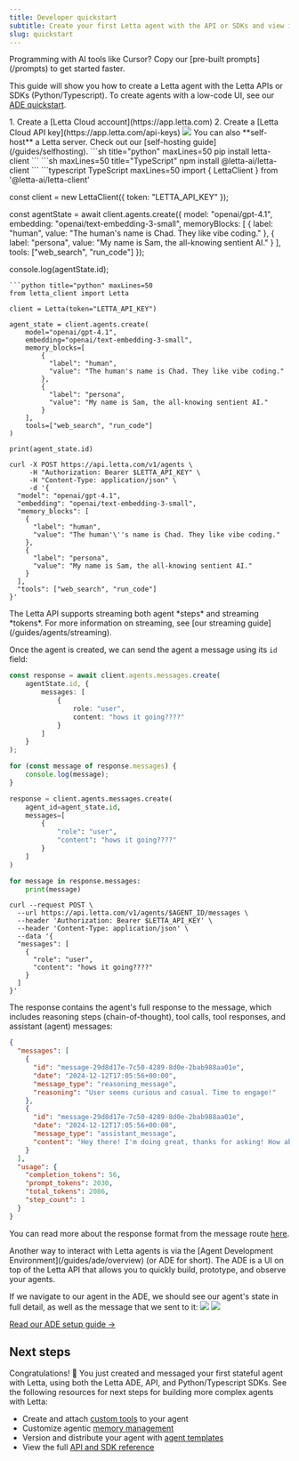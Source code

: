 ```yaml
---
title: Developer quickstart
subtitle: Create your first Letta agent with the API or SDKs and view it in the ADE
slug: quickstart
---
```


<Tip icon="fa-thin fa-rocket">
Programming with AI tools like Cursor? Copy our [pre-built prompts](/prompts) to get started faster.
</Tip>

This guide will show you how to create a Letta agent with the Letta APIs or SDKs (Python/Typescript). To create agents with a low-code UI, see our [ADE quickstart](/guides/ade/overview).

<Steps>
  <Step title="Prerequisites">
  1. Create a [Letta Cloud account](https://app.letta.com)
  2. Create a [Letta Cloud API key](https://app.letta.com/api-keys)
  <img className="w-300" src="/images/letta_cloud_api_key_gen.png" />
  <Info>
  You can also **self-host** a Letta server. Check out our [self-hosting guide](/guides/selfhosting).
  </Info>
  </Step>
  <Step title="Install the Letta SDK">
  <CodeGroup>
  ```sh title="python" maxLines=50
  pip install letta-client
  ```
  ```sh maxLines=50 title="TypeScript"
  npm install @letta-ai/letta-client
  ```
  </CodeGroup>
  </Step>

  <Step title="Create an agent">
  <CodeGroup>
```typescript TypeScript maxLines=50
import { LettaClient } from '@letta-ai/letta-client'

const client = new LettaClient({ token: "LETTA_API_KEY" });

const agentState = await client.agents.create({
    model: "openai/gpt-4.1",
    embedding: "openai/text-embedding-3-small",
    memoryBlocks: [
        {
          label: "human",
          value: "The human's name is Chad. They like vibe coding."
        },
        {
          label: "persona",
          value: "My name is Sam, the all-knowing sentient AI."
        }
    ],
    tools: ["web_search", "run_code"]
});

console.log(agentState.id);
```
```python title="python" maxLines=50
from letta_client import Letta

client = Letta(token="LETTA_API_KEY")

agent_state = client.agents.create(
    model="openai/gpt-4.1",
    embedding="openai/text-embedding-3-small",
    memory_blocks=[
        {
          "label": "human",
          "value": "The human's name is Chad. They like vibe coding."
        },
        {
          "label": "persona",
          "value": "My name is Sam, the all-knowing sentient AI."
        }
    ],
    tools=["web_search", "run_code"]
)

print(agent_state.id)
```
```curl curl
curl -X POST https://api.letta.com/v1/agents \
     -H "Authorization: Bearer $LETTA_API_KEY" \
     -H "Content-Type: application/json" \
     -d '{
  "model": "openai/gpt-4.1",
  "embedding": "openai/text-embedding-3-small",
  "memory_blocks": [
    {
      "label": "human",
      "value": "The human'\''s name is Chad. They like vibe coding."
    },
    {
      "label": "persona",
      "value": "My name is Sam, the all-knowing sentient AI."
    }
  ],
  "tools": ["web_search", "run_code"]
}'
```
  </CodeGroup>
  </Step>
  <Step title="Message your agent">
<Note>
The Letta API supports streaming both agent *steps* and streaming *tokens*.
For more information on streaming, see [our streaming guide](/guides/agents/streaming).
</Note>

Once the agent is created, we can send the agent a message using its `id` field:
<CodeGroup>
```typescript TypeScript maxLines=50
const response = await client.agents.messages.create(
    agentState.id, {
        messages: [
            {
                role: "user",
                content: "hows it going????"
            }
        ]
    }
);

for (const message of response.messages) {
    console.log(message);
}
```
```python title="python" maxLines=50
response = client.agents.messages.create(
    agent_id=agent_state.id,
    messages=[
        {
            "role": "user",
            "content": "hows it going????"
        }
    ]
)

for message in response.messages:
    print(message)
```
```curl curl
curl --request POST \
  --url https://api.letta.com/v1/agents/$AGENT_ID/messages \
  --header 'Authorization: Bearer $LETTA_API_KEY' \
  --header 'Content-Type: application/json' \
  --data '{
  "messages": [
    {
      "role": "user",
      "content": "hows it going????"
    }
  ]
}'
```
</CodeGroup>

The response contains the agent's full response to the message, which includes reasoning steps (chain-of-thought), tool calls, tool responses, and assistant (agent) messages:
```json maxLines=50
{
  "messages": [
    {
      "id": "message-29d8d17e-7c50-4289-8d0e-2bab988aa01e",
      "date": "2024-12-12T17:05:56+00:00",
      "message_type": "reasoning_message",
      "reasoning": "User seems curious and casual. Time to engage!"
    },
    {
      "id": "message-29d8d17e-7c50-4289-8d0e-2bab988aa01e",
      "date": "2024-12-12T17:05:56+00:00",
      "message_type": "assistant_message",
      "content": "Hey there! I'm doing great, thanks for asking! How about you?"
    }
  ],
  "usage": {
    "completion_tokens": 56,
    "prompt_tokens": 2030,
    "total_tokens": 2086,
    "step_count": 1
  }
}
```
You can read more about the response format from the message route [here](/guides/agents/overview#message-types).

  </Step>
  <Step title="View your agent in the ADE">
  Another way to interact with Letta agents is via the [Agent Development Environment](/guides/ade/overview) (or ADE for short). The ADE is a UI on top of the Letta API that allows you to quickly build, prototype, and observe your agents.

  If we navigate to our agent in the ADE, we should see our agent's state in full detail, as well as the message that we sent to it:
  <img className="block w-300 dark:hidden" src="https://raw.githubusercontent.com/letta-ai/letta/refs/heads/main/assets/example_ade_screenshot_light.png" />
  <img className="hidden w-300 dark:block" src="https://raw.githubusercontent.com/letta-ai/letta/refs/heads/main/assets/example_ade_screenshot.png" />

  [Read our ADE setup guide →](/guides/ade/setup)
  </Step>
</Steps>



## Next steps

Congratulations! 🎉 You just created and messaged your first stateful agent with Letta, using both the Letta ADE, API, and Python/Typescript SDKs. See the following resources for next steps for building more complex agents with Letta:
* Create and attach [custom tools](/guides/agents/custom-tools) to your agent
* Customize agentic [memory management](/guides/agents/memory)
* Version and distribute your agent with [agent templates](/guides/templates/overview)
* View the full [API and SDK reference](/api-reference/overview)
